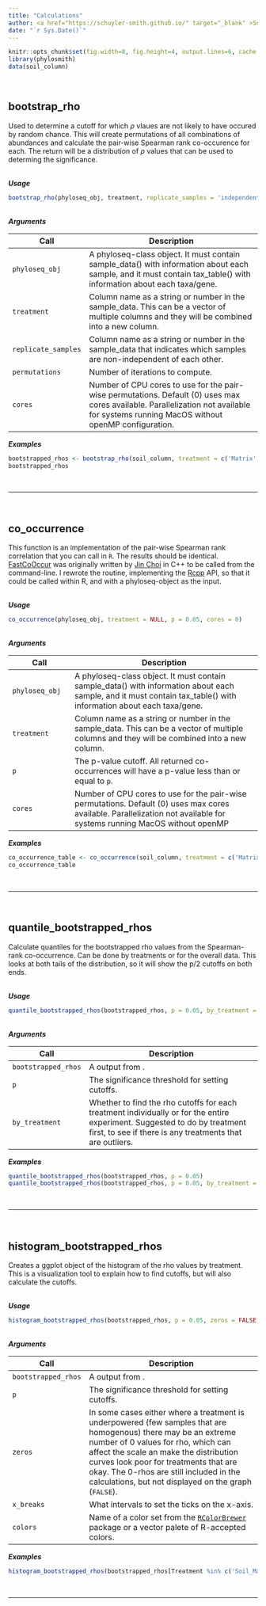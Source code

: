 ```yaml
---
title: "Calculations"
author: <a href="https://schuyler-smith.github.io/" target="_blank" >Schuyler D. Smith</a>
date: "`r Sys.Date()`"
---
```


```r
knitr::opts_chunk$set(fig.width=8, fig.height=4, output.lines=6, cache = TRUE)
library(phylosmith)
data(soil_column)
```

<br>

## bootstrap_rho
<a name="bootstrap_rho"></a>

Used to determine a cutoff for which $\rho$ vlaues are not likely to have occured by random chance. This will create permutations of all combinations of abundances and calculate the pair-wise Spearman rank co-occurence for each. The return will be a distribution of $\rho$ values that can be used to determing the significance.

<br>
***Usage***
```r
bootstrap_rho(phyloseq_obj, treatment, replicate_samples = 'independent', permutations = 100, cores = 0)
```

<br>
***Arguments***

Call | Description
-------------------- | ------------------------------------------------------------
`phyloseq_obj` | A phyloseq-class object. It must contain sample_data() with information about each sample, and it must contain tax_table() with information about each taxa/gene.
`treatment` | Column name as a string or number in the sample_data. This can be a vector of multiple columns and they will be combined into a new column.
`replicate_samples` | Column name as a string or number in the sample_data that indicates which samples are non-independent of each other.
`permutations` | Number of iterations to compute.
`cores` | Number of CPU cores to use for the pair-wise permutations. Default (0) uses max cores available. Parallelization not available for systems running MacOS without openMP configuration.

***Examples***

```r
bootstrapped_rhos <- bootstrap_rho(soil_column, treatment = c('Matrix', 'Treatment'), 'Day', permutations = 5)
bootstrapped_rhos
```

<br>

***

<br>

## co_occurrence
<a name="co_occurrence"></a>

This function is an implementation of the pair-wise Spearman rank correlation that you can call in `R`. The results should be identical. <a href="https://github.com/germs-lab/FastCoOccur" target="_blank" >FastCoOccur</a> was originally written by <a href="https://github.com/metajinomics" target="_blank" >Jin Choi</a> in C++ to be called from the command-line. I rewrote the routine, implementing the <a href="http://www.rcpp.org/" target="_blank" >Rcpp</a> API, so that it could be called within R, and with a phyloseq-object as the input. 

<br>
***Usage***
```r
co_occurrence(phyloseq_obj, treatment = NULL, p = 0.05, cores = 0)
```
<br>
***Arguments***

Call | Description
-------------------- | ------------------------------------------------------------
`phyloseq_obj` | A phyloseq-class object. It must contain sample_data() with information about each sample, and it must contain tax_table() with information about each taxa/gene.
`treatment` | Column name as a string or number in the sample_data. This can be a vector of multiple columns and they will be combined into a new column.
`p` | The p-value cutoff. All returned co-occurrences will have a p-value less than or equal to `p`.
`cores` | Number of CPU cores to use for the pair-wise permutations. Default (0) uses max cores available. Parallelization not available for systems running MacOS without openMP 

***Examples***

```r
co_occurrence_table <- co_occurrence(soil_column, treatment = c('Matrix', 'Treatment'), p = 0.05)
co_occurrence_table
```

<br>

***

<br>

## quantile_bootstrapped_rhos
<a name="quantile_bootstrapped_rhos"></a>

Calculate quantiles for the bootstrapped rho values from the Spearman-rank co-occurrence. Can be done by treatments or for the overall data. This looks at both tails of the distribution, so it will show the p/2 cutoffs on both ends.

<br>
***Usage***
```r
quantile_bootstrapped_rhos(bootstrapped_rhos, p = 0.05, by_treatment = TRUE)
```
<br>
***Arguments***

Call | Description
-------------------- | ------------------------------------------------------------
`bootstrapped_rhos` | A \code{data.table} output from \code{\link[=bootstrap_rho]{bootstrap_rho}}.
`p` | The significance threshold for setting cutoffs.
`by_treatment` | Whether to find the rho cutoffs for each treatment individually or for the entire experiment. Suggested to do by treatment first, to see if there is any treatments that are outliers.

***Examples***

```r
quantile_bootstrapped_rhos(bootstrapped_rhos, p = 0.05)
quantile_bootstrapped_rhos(bootstrapped_rhos, p = 0.05, by_treatment = FALSE)
```

<br>

***

<br>

## histogram_bootstrapped_rhos
<a name="histogram_bootstrapped_rhos"></a>

Creates a ggplot object of the histogram of the rho values by treatment. This is a visualization tool to explain how to find cutoffs, but will also calculate the cutoffs.

<br>
***Usage***
```r
histogram_bootstrapped_rhos(bootstrapped_rhos, p = 0.05, zeros = FALSE, x_breaks = 0.25, colors = 'default')
```
<br>
***Arguments***

Call | Description
-------------------- | ------------------------------------------------------------
`bootstrapped_rhos` | A \code{data.table} output from \code{\link[=bootstrap_rho]{bootstrap_rho}}.
`p` | The significance threshold for setting cutoffs.
`zeros` | In some cases either where a treatment is underpowered (few samples that are homogenous) there may be an extreme number of 0 values for rho, which can affect the scale an make the distribution curves look poor for treatments that are okay. The 0-rhos are still included in the calculations, but not displayed on the graph (`FALSE`).
`x_breaks` | What intervals to set the ticks on the x-axis.
`colors` | Name of a color set from the <a href="https://cran.r-project.org/web/packages/RColorBrewer/RColorBrewer.pdf" target="_blank" >`RColorBrewer`</a> package or a vector palete of R-accepted colors.

***Examples***

```r
histogram_bootstrapped_rhos(bootstrapped_rhos[Treatment %in% c('Soil_Manure', 'Water_Manure')], p = 0.05)
```

<br>

***

<br>

